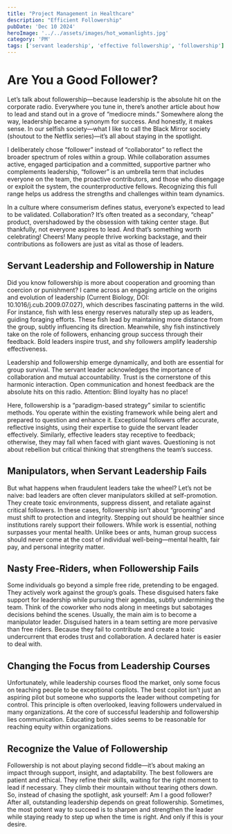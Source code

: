 ```yaml
---
title: "Project Management in Healthcare"
description: "Efficient Followership"
pubDate: 'Dec 10 2024'
heroImage: '../../assets/images/hot_womanlights.jpg'
category: 'PM'
tags: ['servant leadership', 'effective followership', 'followership']
---
```

# Are You a Good Follower?

Let’s talk about followership—because leadership is the absolute hit on the corporate radio. Everywhere you tune in, there’s another article about how to lead and stand out in a grove of “mediocre minds.” Somewhere along the way, leadership became a synonym for success. And honestly, it makes sense. In our selfish society—what I like to call the Black Mirror society (shoutout to the Netflix series)—it’s all about staying in the spotlight.

I deliberately chose “follower” instead of “collaborator” to reflect the broader spectrum of roles within a group. While collaboration assumes active, engaged participation and a committed, supportive partner who complements leadership, “follower” is an umbrella term that includes everyone on the team, the proactive contributors, and those who disengage or exploit the system, the counterproductive fellows. Recognizing this full range helps us address the strengths and challenges within team dynamics.

In a culture where consumerism defines status, everyone’s expected to lead to be validated. Collaboration? It’s often treated as a secondary, “cheap” product, overshadowed by the obsession with taking center stage.
But thankfully, not everyone aspires to lead. And that’s something worth celebrating! Cheers! Many people thrive working backstage, and their contributions as followers are just as vital as those of leaders. 

## Servant Leadership and Followership in Nature
Did you know followership is more about cooperation and grooming than coercion or punishment? I came across an engaging article on the origins and evolution of leadership (Current Biology, DOI: 10.1016/j.cub.2009.07.027), which describes fascinating patterns in the wild. For instance, fish with less energy reserves naturally step up as leaders, guiding foraging efforts. These fish lead by maintaining more distance from the group, subtly influencing its direction. Meanwhile, shy fish instinctively take on the role of followers, enhancing group success through their feedback. Bold leaders inspire trust, and shy followers amplify leadership effectiveness.

Leadership and followership emerge dynamically, and both are essential for group survival. The servant leader acknowledges the importance of collaboration and mutual accountability. Trust is the cornerstone of this harmonic interaction. Open communication and honest feedback are the absolute hits on this radio.
Attention: Blind loyalty has no place!

Here, followership is a “paradigm-based strategy” similar to scientific methods. You operate within the existing framework while being alert and prepared to question and enhance it. Exceptional followers offer accurate, reflective insights, using their expertise to guide the servant leader effectively. Similarly, effective leaders stay receptive to feedback; otherwise, they may fall when faced with giant waves. Questioning is not about rebellion but critical thinking that strengthens the team’s success.

## Manipulators, when Servant Leadership Fails
But what happens when fraudulent leaders take the wheel? Let’s not be naive: bad leaders are often clever manipulators skilled at self-promotion. They create toxic environments, suppress dissent, and retaliate against critical followers. In these cases, followership isn’t about “grooming” and must shift to protection and integrity. Stepping out should be healthier since institutions rarely support their followers. While work is essential, nothing surpasses your mental health. Unlike bees or ants, human group success should never come at the cost of individual well-being—mental health, fair pay, and personal integrity matter. 

## Nasty Free-Riders, when Followership Fails
Some individuals go beyond a simple free ride, pretending to be engaged. They actively work against the group’s goals. These disguised haters fake support for leadership while pursuing their agendas, subtly undermining the team. Think of the coworker who nods along in meetings but sabotages decisions behind the scenes. Usually, the main aim is to become a manipulator leader. Disguised haters in a team setting are more pervasive than free riders. Because they fail to contribute and create a toxic undercurrent that erodes trust and collaboration. A declared hater is easier to deal with.

## Changing the Focus from Leadership Courses
Unfortunately, while leadership courses flood the market, only some focus on teaching people to be exceptional copilots. The best copilot isn’t just an aspiring pilot but someone who supports the leader without competing for control. This principle is often overlooked, leaving followers undervalued in many organizations. At the core of successful leadership and followership lies communication. Educating both sides seems to be reasonable for reaching equity within organizations.

## Recognize the Value of Followership
Followership is not about playing second fiddle—it’s about making an impact through support, insight, and adaptability. The best followers are patient and ethical. They refine their skills, waiting for the right moment to lead if necessary. They climb their mountain without tearing others down.
So, instead of chasing the spotlight, ask yourself: Am I a good follower? After all, outstanding leadership depends on great followership. Sometimes, the most potent way to succeed is to sharpen and strengthen the leader while staying ready to step up when the time is right. And only if this is your desire.
